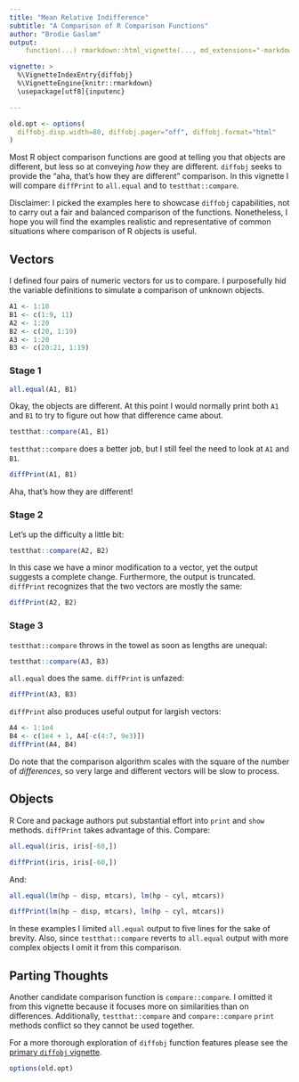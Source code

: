 ```yaml
---
title: "Mean Relative Indifference"
subtitle: "A Comparison of R Comparison Functions"
author: "Brodie Gaslam"
output:
    function(...) rmarkdown::html_vignette(..., md_extensions="-markdown_in_html_blocks", css=c(file.path(system.file(package="diffobj"), "css", "diffobj.css"), "styles.css"))

vignette: >
  %\VignetteIndexEntry{diffobj}
  %\VignetteEngine{knitr::rmarkdown}
  \usepackage[utf8]{inputenc}

---
```


```r
old.opt <- options(
  diffobj.disp.width=80, diffobj.pager="off", diffobj.format="html"
)
```

Most R object comparison functions are good at telling you that
objects are different, but less so at conveying _how_ they are
different.  `diffobj` seeks to provide the "aha, that's how they are different" comparison.  In this vignette I will compare `diffPrint` to `all.equal` and to `testthat::compare`.

Disclaimer: I picked the examples here to showcase `diffobj` capabilities, not
to carry out a fair and balanced comparison of the functions.  Nonetheless, I
hope you will find the examples realistic and representative of common
situations where comparison of R objects is useful.

## Vectors

I defined four pairs of numeric vectors for us to compare.  I purposefully hid the variable definitions to simulate a comparison of unknown objects.

```r
A1 <- 1:10
B1 <- c(1:9, 11)
A2 <- 1:20
B2 <- c(20, 1:19)
A3 <- 1:20
B3 <- c(20:21, 1:19)
```

### Stage 1

```r
all.equal(A1, B1)
```
Okay, the objects are different.  At this point I would normally print both `A1`
and `B1` to try to figure out how that difference came about.

```r
testthat::compare(A1, B1)
```

`testthat::compare` does a better job, but I still feel the need to look at `A1`
and `B1`.

```r
diffPrint(A1, B1)
```

Aha, that's how they are different!

### Stage 2

Let's up the difficulty a little bit:

```r
testthat::compare(A2, B2)
```

In this case we have a minor modification to a vector, yet the output suggests a
complete change.  Furthermore, the output is truncated.  `diffPrint` recognizes
that the two vectors are mostly the same:

```r
diffPrint(A2, B2)
```

### Stage 3

`testthat::compare` throws in the towel as soon as lengths are unequal:
```r
testthat::compare(A3, B3)
```

`all.equal` does the same.  `diffPrint` is unfazed:

```r
diffPrint(A3, B3)
```

`diffPrint` also produces useful output for largish vectors:

```r
A4 <- 1:1e4
B4 <- c(1e4 + 1, A4[-c(4:7, 9e3)])
diffPrint(A4, B4)
```

Do note that the comparison algorithm scales with the square of the number of
_differences_, so very large and different vectors will be slow to process.

## Objects

R Core and package authors put substantial effort into `print` and `show`
methods.  `diffPrint` takes advantage of this.  Compare:

```r
all.equal(iris, iris[-60,])
```
```r
diffPrint(iris, iris[-60,])
```

And:

```r
all.equal(lm(hp ~ disp, mtcars), lm(hp ~ cyl, mtcars))
```
```r
diffPrint(lm(hp ~ disp, mtcars), lm(hp ~ cyl, mtcars))
```

In these examples I limited `all.equal` output to five lines for the sake of
brevity.  Also, since `testthat::compare` reverts to `all.equal` output with
more complex objects I omit it from this comparison.

## Parting Thoughts

Another candidate comparison function is `compare::compare`.  I omitted it from
this vignette because it focuses more on similarities than on differences.
Additionally, `testthat::compare` and `compare::compare` `print` methods
conflict so they cannot be used together.

For a more thorough exploration of `diffobj` function features please see the
[primary `diffobj` vignette](diffobj.html).

```r
options(old.opt)
```

